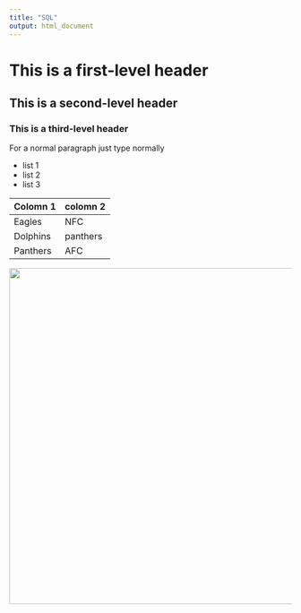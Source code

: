 ```yaml
---
title: "SQL"
output: html_document
---
```


# This is a first-level header
## This is a second-level header
### This is a third-level header

For a normal paragraph just type normally

* list 1
* list 2
* list 3

Colomn 1 | colomn 2
---|---
Eagles | NFC
Dolphins | panthers
Panthers | AFC

<img src="winner.jpg" width="600" />